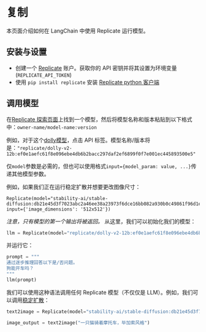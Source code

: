 # 复制
本页面介绍如何在 LangChain 中使用 Replicate 运行模型。

## 安装与设置
- 创建一个 [Replicate](https://replicate.com) 账户。获取你的 API 密钥并将其设置为环境变量 (`REPLICATE_API_TOKEN`)
- 使用 `pip install replicate` 安装 [Replicate python 客户端](https://github.com/replicate/replicate-python)

## 调用模型

在[Replicate 探索页面](https://replicate.com/explore)上找到一个模型，然后将模型名称和版本粘贴到以下格式中：`owner-name/model-name:version`

例如，对于这个[dolly模型](https://replicate.com/replicate/dolly-v2-12b)，点击 API 标签。模型名称/版本将是：`"replicate/dolly-v2-12b:ef0e1aefc61f8e096ebe4db6b2bacc297daf2ef6899f0f7e001ec445893500e5"`

仅`model`参数是必需的，但也可以使用格式`input={model_param: value, ...}`传递其他模型参数。

例如，如果我们正在运行稳定扩散并想要更改图像尺寸：

```
Replicate(model="stability-ai/stable-diffusion:db21e45d3f7023abc2a46ee38a23973f6dce16bb082a930b0c49861f96d1e5bf", input={'image_dimensions': '512x512'})
```

*注意，只有模型的第一个输出将被返回。*
从这里，我们可以初始化我们的模型：

```python
llm = Replicate(model="replicate/dolly-v2-12b:ef0e1aefc61f8e096ebe4db6b2bacc297daf2ef6899f0f7e001ec445893500e5")
```

并运行它：

```python
prompt = """
通过逐步推理回答以下是/否问题。
狗能开车吗？
"""
llm(prompt)
```

我们可以使用这种语法调用任何 Replicate 模型（不仅仅是 LLM）。例如，我们可以调用[稳定扩散](https://replicate.com/stability-ai/stable-diffusion)：

```python
text2image = Replicate(model="stability-ai/stable-diffusion:db21e45d3f7023abc2a46ee38a23973f6dce16bb082a930b0c49861f96d1e5bf", input={'image_dimensions':'512x512'})

image_output = text2image("一只猫骑着摩托车，毕加索风格")
```